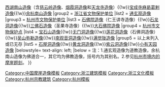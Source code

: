 {{Navbox
|name=杭州市境内的摩崖造像
|title=[[浙江省摩崖造像列表|杭州市境内的摩崖造像]]
|style = text-align:left;
|groupstyle = width:7em;text-align:center;
|image=[[File:Maitreya and disciples carving in Feilai Feng Caves.jpg|150px]]
|above= 
|group1 = [[浙江全国重点文物保护单位列表|全国重点文物保护单位]]
|list1 = [[飞来峰造像]]{{!w}}[[西湖南山造像]]（含[[慈云岭造像]]、[[烟霞洞造像]]和[[天龙寺造像]]）{{!w}}[[宝成寺麻曷葛剌造像]]{{!w}}[[南山造像|余杭南山造像]]
|group2 = [[浙江省文物保护单位]]
|list2 = [[通玄观造像]]
|group3 = [[杭州市文物保护单位]]
|list3 = [[石佛院造像]]（仁王讲寺造像）{{!w}}[[石龙洞造像]]{{!w}}[[圣果寺遗址|三佛石造像]]（圣果寺造像）{{!w}}[[大石佛院造像]]
|group4 = [[杭州市文物保护点]]
|list4 = [[宝石山造像]]{{!w}}[[无门洞造像]]{{!w}}[[莲花洞造像]]（石佛洞造像）{{!w}}[[吴山弥勒造像]]{{!w}}[[南观音洞造像]]{{!w}}[[满觉陇造像]]
|group5 = 以上未列入或已无存
|list5 = [[石屋洞造像]]{{!w}}[[黄龙洞造像]]{{!w}}[[紫云洞造像]]{{!w}}[[小有天园造像]]
|belowstyle= text-align: left;
|below = 注：1.通玄观造像为道教造像，余杭南山造像为佛道合一，其它均为佛教造像，括号内为其别名。2.参见[[Template:杭州市境内的摩崖题刻|杭州市境内的摩崖题刻]]。
}}
<noinclude>
[[Category:中国摩崖造像模板]]
[[Category:浙江建筑模板]]
[[Category:浙江文化模板]]
[[Category:杭州宗教建筑]]
[[Category:杭州模板]]
</noinclude>